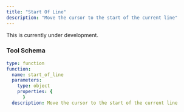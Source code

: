 ```yaml
---
title: "Start Of Line"
description: "Move the cursor to the start of the current line"
---
```


<Warning>This is currently under development.</Warning>

### Tool Schema

```yaml
type: function
function:
  name: start_of_line
  parameters:
    type: object
    properties: {
      }
  description: Move the cursor to the start of the current line
```